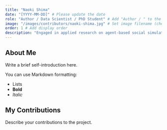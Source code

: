 ```yaml
---
title: "Naoki Shima"
date: "[YYYY-MM-DD]" # Please update the date
role: "Author / Data Scientist / PhD Student" # Add "Author / " to the role
image: "/images/contributors/naoki-shima.jpg" # Set image filename (check extension)
order: 1 # Add display order
description: "Engaged in applied research on agent-based social simulation." # Add period
---
```


## About Me

Write a brief self-introduction here.

You can use Markdown formatting:

*   Lists
*   **Bold**
*   *Italic*

## My Contributions

Describe your contributions to the project. 